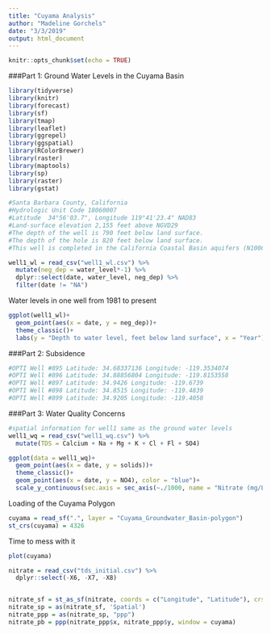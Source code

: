 ```yaml
---
title: "Cuyama Analysis"
author: "Madeline Gorchels"
date: "3/3/2019"
output: html_document
---
```


```r
knitr::opts_chunk$set(echo = TRUE)
```

###Part 1: Ground Water Levels in the Cuyama Basin

```r
library(tidyverse)
library(knitr)
library(forecast)
library(sf)
library(tmap)
library(leaflet)
library(ggrepel)
library(ggspatial)
library(RColorBrewer)
library(raster)
library(maptools)
library(sp)
library(raster)
library(gstat)
```


```r
#Santa Barbara County, California
#Hydrologic Unit Code 18060007
#Latitude  34°56'03.7", Longitude 119°41'23.4" NAD83
#Land-surface elevation 2,155 feet above NGVD29
#The depth of the well is 790 feet below land surface.
#The depth of the hole is 820 feet below land surface.
#This well is completed in the California Coastal Basin aquifers (N100CACSTL) national aquifer.

well1_wl = read_csv("well1_wl.csv") %>% 
  mutate(neg_dep = water_level*-1) %>% 
  dplyr::select(date, water_level, neg_dep) %>% 
  filter(date != "NA")
```

Water levels in one well from 1981 to present 
```r
ggplot(well1_wl)+
  geom_point(aes(x = date, y = neg_dep))+
  theme_classic()+
  labs(y = "Depth to water level, feet below land surface", x = "Year")
```

###Part 2: Subsidence 
```r
#OPTI Well #895 Latitude: 34.68337136 Longitude: -119.3534074
#OPTI Well #896 Latitude: 34.88856804 Longitude: -119.8153558
#OPTI Well #897 Latitude: 34.9426 Longitude: -119.6739
#OPTI Well #898 Latitude: 34.8515 Longitude: -119.4839
#OPTI Well #899 Latitude: 34.9205 Longitude: -119.4058
```



###Part 3: Water Quality Concerns

```r
#spatial information for well1 same as the ground water levels
well1_wq = read_csv("well1_wq.csv") %>% 
  mutate(TDS = Calcium + Na + Mg + K + Cl + Fl + SO4)
```

```r
ggplot(data = well1_wq)+ 
  geom_point(aes(x = date, y = solids))+
  theme_classic()+
  geom_point(aes(x = date, y = NO4), color = "blue")+
  scale_y_continuous(sec.axis = sec_axis(~./1000, name = "Nitrate (mg/L)"))
```
Loading of the Cuyama Polygon
```r
cuyama = read_sf(".", layer = "Cuyama_Groundwater_Basin-polygon")
st_crs(cuyama) = 4326
```

Time to mess with it 
```r
plot(cuyama)
```

```r
nitrate = read_csv("tds_initial.csv") %>% 
  dplyr::select(-X6, -X7, -X8)


nitrate_sf = st_as_sf(nitrate, coords = c("Longitude", "Latitude"), crs = 4326)
nitrate_sp = as(nitrate_sf, 'Spatial')
nitrate_ppp = as(nitrate_sp, "ppp")
nitrate_pb = ppp(nitrate_ppp$x, nitrate_ppp$y, window = cuyama)
```

